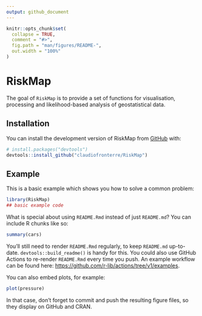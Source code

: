 ```yaml
---
output: github_document
---
```


<!-- README.md is generated from README.Rmd. Please edit that file -->

```r
knitr::opts_chunk$set(
  collapse = TRUE,
  comment = "#>",
  fig.path = "man/figures/README-",
  out.width = "100%"
)
```

# RiskMap

<!-- badges: start -->
<!-- badges: end -->

The goal of `RiskMap` is to provide a set of functions for visualisation,
processing and likelihood-based analysis of geostatistical data.

## Installation

You can install the development version of RiskMap from [GitHub](https://github.com/) with:

``` r
# install.packages("devtools")
devtools::install_github("claudiofronterre/RiskMap")
```

## Example

This is a basic example which shows you how to solve a common problem:

```r
library(RiskMap)
## basic example code
```

What is special about using `README.Rmd` instead of just `README.md`? You can include R chunks like so:

```r
summary(cars)
```

You'll still need to render `README.Rmd` regularly, to keep `README.md` up-to-date. `devtools::build_readme()` is handy for this. You could also use GitHub Actions to re-render `README.Rmd` every time you push. An example workflow can be found here: <https://github.com/r-lib/actions/tree/v1/examples>.

You can also embed plots, for example:

```r
plot(pressure)
```

In that case, don't forget to commit and push the resulting figure files, so they display on GitHub and CRAN.
